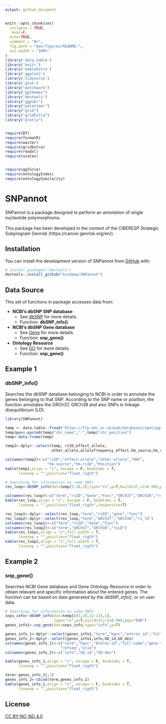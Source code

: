 ```yaml
---
output: github_document
---
```


<!-- README.md is generated from README.Rmd. Please edit that file -->

```r
knitr::opts_chunk$set(
  collapse = TRUE,
   eval=F,
  echo=TRUE,
  comment = "#>",
  fig.path = "man/figures/README-",
  out.width = "100%"
)
library('data.table')
library('knitr')
library('kableExtra')
library('ggplot2')
library('tidyverse')
library('glue')
library("patchwork") 
library("ggthemes")
library("devtools")
library("ggpubr")
library("paletteer")
library("grid")
library("gridExtra")
library("plotly")


require(DT)
require(formatR)
require(waiter)
require(gridExtra)
require(readxl)
require(scales)


require(ggforce)
require(ontologyIndex)
require(ontologySimilarity)
```

# SNPannot

<!-- badges: start -->
<!-- badges: end -->

SNPannot is a package designed to perform an annotation of single nucleotide polymorphisms. 
<br />
<br />
This package has been developed in the context of the CIBERESP Strategic Subprogram Genrisk (https://cancer.genrisk.org/en/).

## Installation

You can install the development version of SNPannot from [GitHub](https://github.com/) with:

``` r
# install.packages("devtools")
devtools::install_github("biodama/SNPannot")
```
## Data Source
This set of functions in package accesses data from:

* **NCBI’s dbSNP SNP database**
  + See [dbSNP](https://www.ncbi.nlm.nih.gov/snp/) for more details.
  + Function: **dbSNP_info()**
* **NCBI’s dbSNP Gene database**
  + See [Gene](https://www.ncbi.nlm.nih.gov/gene/) for more details.
  + Function: **snp_gene()**
* **Ontology Resource**
  + See [GO](http://geneontology.org/) for more details.
  + Function: **snp_gene()**

  
## Example 1
### **dbSNP_info()**
Searches the dbSNP database belonging to NCBI in order to annotate the genes belonging to that SNP. According to the SNP name or position, the function annotates the GRCh37, GRCh38 and also SNPs in linkage disequilibrium (LD).

```r
library(SNPannot)

temp <- data.table::fread("https://ftp.ebi.ac.uk/pub/databases/spot/pgs/scores/PGS000146/ScoringFiles/Harmonized/PGS000146_hmPOS_GRCh37.txt.gz",skip=19)
temp$pos<-paste0(temp$"chr_name",":",temp$"chr_position")
temp<-data.frame(temp)

```

```r
temp2<-dplyr::select(temp, rsID,effect_allele,
                     other_allele,allelefrequency_effect,hm_source,hm_rsID,pos)

colnames(temp2)<-c("rsID","effect-allele","other-allele","MAF",
                   "hm-source","hm-rsID","Position")
kable(temp2,align = "c", escape = F, booktabs = T, 
      linesep = "",position="float_rigth")

```
```r
# Searching for information on some SNPs
res_loop<-dbSNP_info(dat=temp[5:10,1],type="rs",p=T,build=37,r2=0.999,pop="EUR")
```

```r

colnames(res_loop)<-c("term","rsID","Gene","Func","GRCh37","GRCh38","rsLD")
kable(res_loop,align = "c", escape = F, booktabs = T,
      linesep = "",position="float_rigth",responsive=T)
```

```r
res_loop1<-dplyr::select(res_loop,"term","rsID","gene","func")
res_loop2<-dplyr::select(res_loop,"term","GRCh37","GRCh38","rs_ld")
colnames(res_loop1)<-c("term","rsID","Gene","Func")
colnames(res_loop2)<-c("term","GRCh37","GRCh38","rsLD")
kable(res_loop1,align = "c",full_width = T,
      linesep = "",position="float_rigth") 
kable(res_loop2,align = "c",full_width = T,
      linesep = "",position="float_rigth") 
```



## Example 2
### **snp_gene()**

Searches NCBI Gene database and Gene Ontology Resource in order to obtain relevant and specific information about the entered genes. The function can be based on data generated by the *dbSNP_info()*, or on user data.

```r
# Searching for information on some SNPs
snps_info<-dbSNP_info(dat=temp[c(3,10,12:13),1],
                      type="rs",p=T,build=37,r2=0.999,pop="EUR")
genes_info1<-snp_gene(dat=snps_info,type="info",p=T)

```

```r

genes_info_1<-dplyr::select(genes_info1,"term","hgnc","entrez_id","full_name","gene_type","refseq","also")
genes_info_2<-dplyr::select(genes_info1,info,GO_id,GO_des)
colnames(genes_info_1)<-c("term","hgnc","Entrez-id","full-name","gene-type",
                         "refseq","also")
colnames(genes_info_2)<-c("info","GO-id","GO-des")

kable(genes_info_1,align = "c", escape = F, booktabs = T,
      linesep = "",position="float_rigth")

term<-genes_info_1[,1]
genes_info_2<-cbind(term,genes_info_2)
kable(genes_info_2,align = "c", escape = F, booktabs = T,
      linesep = "",position="float_rigth")

```
## License

[CC BY-NC-ND 4.0](https://creativecommons.org/licenses/by-nc-nd/4.0/?ref=chooser-v1)

